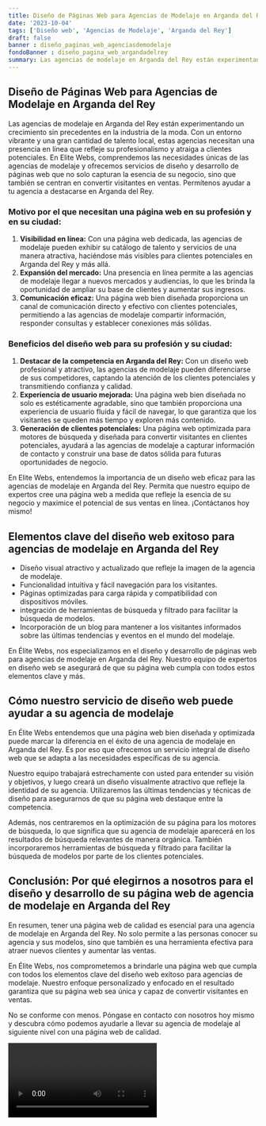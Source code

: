 ```yaml
---
title: Diseño de Páginas Web para Agencias de Modelaje en Arganda del Rey
date: '2023-10-04'
tags: ['Diseño web', 'Agencias de Modelaje', 'Arganda del Rey']
draft: false
banner : diseño_paginas_web_agenciasdemodelaje
fondoBanner : diseño_pagina_web_argandadelrey
summary: Las agencias de modelaje en Arganda del Rey están experimentando un crecimiento sin precedentes en la industria de la moda. Con un entorno vibrante y una gran cantidad de talento local, estas agencias necesitan una presencia en línea que refleje su profesionalismo y atraiga a clientes potenciales. En Elite Webs, comprendemos las necesidades únicas de las agencias de modelaje y ofrecemos servicios de diseño y desarrollo de páginas web que no solo capturan la esencia de su negocio, sino que también se centran en convertir visitantes en ventas. Permítenos ayudar a tu agencia a destacarse en Arganda del Rey.
---
```


## Diseño de Páginas Web para Agencias de Modelaje en Arganda del Rey

Las agencias de modelaje en Arganda del Rey están experimentando un crecimiento sin precedentes en la industria de la moda. Con un entorno vibrante y una gran cantidad de talento local, estas agencias necesitan una presencia en línea que refleje su profesionalismo y atraiga a clientes potenciales. En Elite Webs, comprendemos las necesidades únicas de las agencias de modelaje y ofrecemos servicios de diseño y desarrollo de páginas web que no solo capturan la esencia de su negocio, sino que también se centran en convertir visitantes en ventas. Permítenos ayudar a tu agencia a destacarse en Arganda del Rey.

### Motivo por el que necesitan una página web en su profesión y en su ciudad:
1. **Visibilidad en línea:** Con una página web dedicada, las agencias de modelaje pueden exhibir su catálogo de talento y servicios de una manera atractiva, haciéndose más visibles para clientes potenciales en Arganda del Rey y más allá.
2. **Expansión del mercado:** Una presencia en línea permite a las agencias de modelaje llegar a nuevos mercados y audiencias, lo que les brinda la oportunidad de ampliar su base de clientes y aumentar sus ingresos.
3. **Comunicación eficaz:** Una página web bien diseñada proporciona un canal de comunicación directo y efectivo con clientes potenciales, permitiendo a las agencias de modelaje compartir información, responder consultas y establecer conexiones más sólidas.

### Beneficios del diseño web para su profesión y su ciudad:
1. **Destacar de la competencia en Arganda del Rey:** Con un diseño web profesional y atractivo, las agencias de modelaje pueden diferenciarse de sus competidores, captando la atención de los clientes potenciales y transmitiendo confianza y calidad.
2. **Experiencia de usuario mejorada:** Una página web bien diseñada no solo es estéticamente agradable, sino que también proporciona una experiencia de usuario fluida y fácil de navegar, lo que garantiza que los visitantes se queden más tiempo y exploren más contenido.
3. **Generación de clientes potenciales:** Una página web optimizada para motores de búsqueda y diseñada para convertir visitantes en clientes potenciales, ayudará a las agencias de modelaje a capturar información de contacto y construir una base de datos sólida para futuras oportunidades de negocio.

En Elite Webs, entendemos la importancia de un diseño web eficaz para las agencias de modelaje en Arganda del Rey. Permita que nuestro equipo de expertos cree una página web a medida que refleje la esencia de su negocio y maximice el potencial de sus ventas en línea. ¡Contáctanos hoy mismo!

<GifSeo />

<Cta />

## Elementos clave del diseño web exitoso para agencias de modelaje en Arganda del Rey

- Diseño visual atractivo y actualizado que refleje la imagen de la agencia de modelaje.
- Funcionalidad intuitiva y fácil navegación para los visitantes.
- Páginas optimizadas para carga rápida y compatibilidad con dispositivos móviles.
- integración de herramientas de búsqueda y filtrado para facilitar la búsqueda de modelos.
- Incorporación de un blog para mantener a los visitantes informados sobre las últimas tendencias y eventos en el mundo del modelaje.

En Élite Webs, nos especializamos en el diseño y desarrollo de páginas web para agencias de modelaje en Arganda del Rey. Nuestro equipo de expertos en diseño web se asegurará de que su página web cumpla con todos estos elementos clave y más.

## Cómo nuestro servicio de diseño web puede ayudar a su agencia de modelaje

En Élite Webs entendemos que una página web bien diseñada y optimizada puede marcar la diferencia en el éxito de una agencia de modelaje en Arganda del Rey. Es por eso que ofrecemos un servicio integral de diseño web que se adapta a las necesidades específicas de su agencia.

Nuestro equipo trabajará estrechamente con usted para entender su visión y objetivos, y luego creará un diseño visualmente atractivo que refleje la identidad de su agencia. Utilizaremos las últimas tendencias y técnicas de diseño para asegurarnos de que su página web destaque entre la competencia.

Además, nos centraremos en la optimización de su página para los motores de búsqueda, lo que significa que su agencia de modelaje aparecerá en los resultados de búsqueda relevantes de manera orgánica. También incorporaremos herramientas de búsqueda y filtrado para facilitar la búsqueda de modelos por parte de los clientes potenciales.

## Conclusión: Por qué elegirnos a nosotros para el diseño y desarrollo de su página web de agencia de modelaje en Arganda del Rey

En resumen, tener una página web de calidad es esencial para una agencia de modelaje en Arganda del Rey. No solo permite a las personas conocer su agencia y sus modelos, sino que también es una herramienta efectiva para atraer nuevos clientes y aumentar las ventas.

En Élite Webs, nos comprometemos a brindarle una página web que cumpla con todos los elementos clave del diseño web exitoso para agencias de modelaje. Nuestro enfoque personalizado y enfocado en el resultado garantiza que su página web sea única y capaz de convertir visitantes en ventas.

No se conforme con menos. Póngase en contacto con nosotros hoy mismo y descubra cómo podemos ayudarle a llevar su agencia de modelaje al siguiente nivel con una página web de calidad.

<Video />

<CtaBot job='Agencias de Modelaje' city='Arganda del Rey'/>

<Gmaps query='Arganda del Rey+españa+maps' />